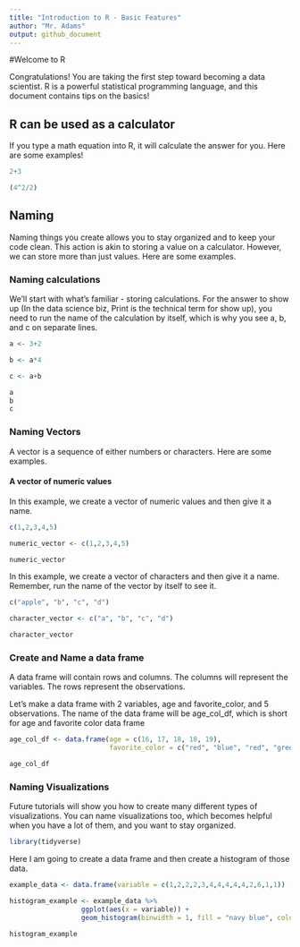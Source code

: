 ```yaml
---
title: "Introduction to R - Basic Features"
author: "Mr. Adams"
output: github_document
---
```


#Welcome to R

Congratulations! You are taking the first step toward becoming a data scientist. R is a powerful statistical programming language, and this document contains tips on the basics! 

## R can be used as a calculator

If you type a math equation into R, it will calculate the answer for you.
Here are some examples!

```r

2+3

(4^2/2)

```


## Naming

Naming things you create allows you to stay organized and to keep your code clean. This action is akin to storing a value on a calculator. However, we can store more than just values. Here are some examples. 

### Naming calculations

We'll start with what's familiar - storing calculations. For the answer to show up (In the data science biz, Print is the technical term for show up), you need to run the name of the calculation by itself, which is why you see a, b, and c on separate lines. 

```r

a <- 3+2

b <- a*4

c <- a+b

a 
b
c

```

### Naming Vectors 

A vector is a sequence of either numbers or characters. Here are some examples. 

#### A vector of numeric values

In this example, we create a vector of numeric values and then give it a name. 
```r

c(1,2,3,4,5)

numeric_vector <- c(1,2,3,4,5)

numeric_vector


```

In this example, we create a vector of characters and then give it a name. Remember, run the name of the vector by itself to see it.

```r

c("apple", "b", "c", "d")

character_vector <- c("a", "b", "c", "d")

character_vector
```

### Create and Name a data frame

A data frame will contain rows and columns. The columns will represent the variables. The rows represent the observations. 

Let's make a data frame with 2 variables, age and favorite_color, and 5 observations. The name of the data frame will be age_col_df, which is short for age and favorite color data frame

```r

age_col_df <- data.frame(age = c(16, 17, 18, 18, 19), 
                         favorite_color = c("red", "blue", "red", "green", "blue"))

age_col_df

```


### Naming Visualizations

Future tutorials will show you how to create many different types of visualizations. You can name visualizations too, which becomes helpful when you have a lot of them, and you want to stay organized. 

```r
library(tidyverse)
```

Here I am going to create a data frame and then create a histogram of those data. 

```r
example_data <- data.frame(variable = c(1,2,2,2,3,4,4,4,4,4,2,6,1,1))

histogram_example <- example_data %>%
                  ggplot(aes(x = variable)) +
                  geom_histogram(binwidth = 1, fill = "navy blue", color = "red")

histogram_example
```


